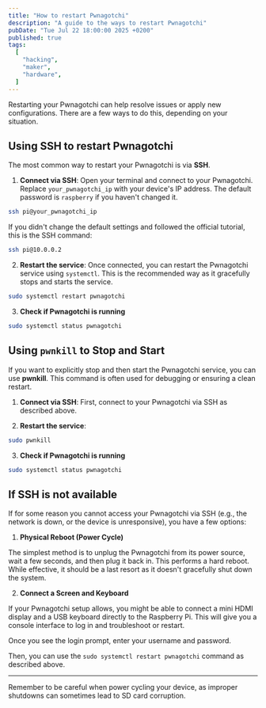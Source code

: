 ```yaml
---
title: "How to restart Pwnagotchi"
description: "A guide to the ways to restart Pwnagotchi"
pubDate: "Tue Jul 22 18:00:00 2025 +0200"
published: true
tags:
  [
    "hacking",
    "maker",
    "hardware",
  ]
---
```


Restarting your Pwnagotchi can help resolve issues or apply new configurations. There are a few ways to do this, depending on your situation.

## Using SSH to restart Pwnagotchi

The most common way to restart your Pwnagotchi is via **SSH**.

1. **Connect via SSH**: Open your terminal and connect to your Pwnagotchi. Replace `your_pwnagotchi_ip` with your device's IP address. The default password is `raspberry` if you haven't changed it.

```sh
ssh pi@your_pwnagotchi_ip
```

If you didn't change the default settings and followed the official tutorial, this is the SSH command:

```sh
ssh pi@10.0.0.2
```

2. **Restart the service**: Once connected, you can restart the Pwnagotchi service using `systemctl`. This is the recommended way as it gracefully stops and starts the service.

```sh
sudo systemctl restart pwnagotchi
```

3. **Check if Pwnagotchi is running**

```sh
sudo systemctl status pwnagotchi
```

## Using `pwnkill` to Stop and Start

If you want to explicitly stop and then start the Pwnagotchi service, you can use **pwnkill**. This command is often used for debugging or ensuring a clean restart.

1. **Connect via SSH**: First, connect to your Pwnagotchi via SSH as described above.

2. **Restart the service**:

```sh
sudo pwnkill
```

3. **Check if Pwnagotchi is running**

```sh
sudo systemctl status pwnagotchi
```

## If SSH is not available

If for some reason you cannot access your Pwnagotchi via SSH (e.g., the network is down, or the device is unresponsive), you have a few options:

1. **Physical Reboot (Power Cycle)**

The simplest method is to unplug the Pwnagotchi from its power source, wait a few seconds, and then plug it back in. This performs a hard reboot. While effective, it should be a last resort as it doesn't gracefully shut down the system.

2. **Connect a Screen and Keyboard**

If your Pwnagotchi setup allows, you might be able to connect a mini HDMI display and a USB keyboard directly to the Raspberry Pi. This will give you a console interface to log in and troubleshoot or restart.

Once you see the login prompt, enter your username and password.

Then, you can use the `sudo systemctl restart pwnagotchi` command as described above.

---

Remember to be careful when power cycling your device, as improper shutdowns can sometimes lead to SD card corruption.
